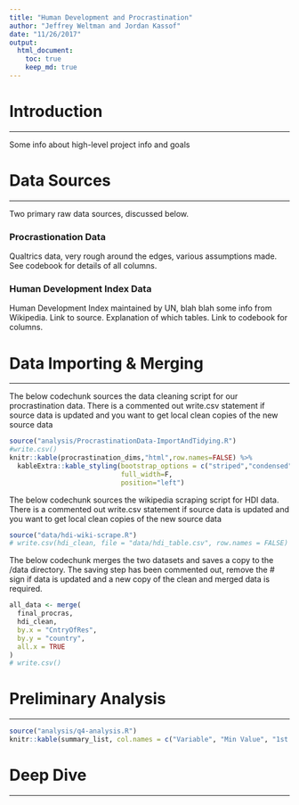 ```yaml
---
title: "Human Development and Procrastination"
author: "Jeffrey Weltman and Jordan Kassof"
date: "11/26/2017"
output:
  html_document:
    toc: true
    keep_md: true
---
```


# Introduction
***

Some info about high-level project info and goals

# Data Sources
***

Two primary raw data sources, discussed below.

### Procrastionation Data

Qualtrics data, very rough around the edges, various assumptions made. See codebook for
details of all columns.

### Human Development Index Data

Human Development Index maintained by UN, blah blah some info from Wikipedia. Link to source.
Explanation of which tables. Link to codebook for columns.

# Data Importing & Merging
***

The below codechunk sources the data cleaning script for our procrastination data. There is a 
commented out write.csv statement if source data is updated and you want to get local
clean copies of the new source data
```r
source("analysis/ProcrastinationData-ImportAndTidying.R")
#write.csv()
knitr::kable(procrastination_dims,"html",row.names=FALSE) %>%
  kableExtra::kable_styling(bootstrap_options = c("striped","condensed"), 
                            full_width=F, 
                            position="left")
```

The below codechunk sources the wikipedia scraping script for HDI data. There is a 
commented out write.csv statement if source data is updated and you want to get local
clean copies of the new source data
```r
source("data/hdi-wiki-scrape.R")
# write.csv(hdi_clean, file = "data/hdi_table.csv", row.names = FALSE)
```


The below codechunk merges the two datasets and saves a copy to the /data directory.
The saving step has been commented out, remove the # sign if data is updated and a new
copy of the clean and merged data is required.
```r
all_data <- merge(
  final_procras,
  hdi_clean,
  by.x = "CntryOfRes",
  by.y = "country",
  all.x = TRUE
)
# write.csv()
```

# Preliminary Analysis
***
```r
source("analysis/q4-analysis.R")
knitr::kable(summary_list, col.names = c("Variable", "Min Value", "1st Quartile", "Median", "Mean", "3rd Quartile", "Max Value", "NA Count"), digits = 2)
```

# Deep Dive
***
